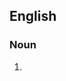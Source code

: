 {{also|marlin spikes}}

==English==

===Noun===
{{head|en|noun plural form}}

# {{plural of|marlinspike|lang=en}}
